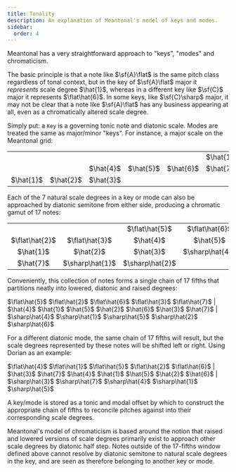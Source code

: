 ```yaml
---
title: Tonality
description: An explanation of Meantonal's model of keys and modes.
sidebar:
  order: 4
---
```


Meantonal has a very straightforward approach to "keys", "modes" and chromaticism.

The basic principle is that a note like $\sf{A}\flat$ is the same pitch class regardless of tonal context, but in the key of $\sf{A}\flat$ major it _represents_ scale degree $\hat{1}$, whereas in a different key like $\sf{C}$ major it represents $\flat\hat{6}$. In some keys, like $\sf{C}\sharp$ major, it may not be clear that a note like $\sf{A}\flat$ has any business appearing at all, even as a chromatically altered scale degree.

Simply put: a `Key` is a governing tonic note and diatonic scale. Modes are treated the same as major/minor "keys". For instance, a major scale on the Meantonal grid:

|           |           |           |           |           |           |
| :-------: | :-------: | :-------: | :-------: | :-------: | :-------: |
|           |           |           |           |           | $\hat{1}$ |
|           |           | $\hat{4}$ | $\hat{5}$ | $\hat{6}$ | $\hat{7}$ |
| $\hat{1}$ | $\hat{2}$ | $\hat{3}$ |           |           |           |

Each of the 7 natural scale degrees in a key or mode can also be approached by diatonic semitone from either side, producing a chromatic gamut of 17 notes:

|                |                 |                 |                 |                 |                 |
| :------------: | :-------------: | :-------------: | :-------------: | :-------------: | :-------------: |
|                |                 | $\flat\hat{5}$  | $\flat\hat{6}$  | $\flat\hat{7}$  |    $\hat{1}$    |
| $\flat\hat{2}$ | $\flat\hat{3}$  |    $\hat{4}$    |    $\hat{5}$    |    $\hat{6}$    |    $\hat{7}$    |
|   $\hat{1}$    |    $\hat{2}$    |    $\hat{3}$    | $\sharp\hat{4}$ | $\sharp\hat{5}$ | $\sharp\hat{6}$ |
|   $\hat{7}$    | $\sharp\hat{1}$ | $\sharp\hat{2}$ |                 |                 |                 |

Conveniently, this collection of notes forms a single chain of 17 fifths that partitions neatly into lowered, diatonic and raised degrees:

$\flat\hat{5}$ $\flat\hat{2}$ $\flat\hat{6}$ $\flat\hat{3}$ $\flat\hat{7}$ | $\hat{4}$ $\hat{1}$ $\hat{5}$ $\hat{2}$ $\hat{6}$ $\hat{3}$ $\hat{7}$ | $\sharp\hat{4}$ $\sharp\hat{1}$ $\sharp\hat{5}$ $\sharp\hat{2}$ $\sharp\hat{6}$ 

For a different diatonic mode, the same chain of 17 fifths will result, but the scale degrees represented by these notes will be shifted left or right. Using Dorian as an example:

$\flat\hat{4}$ $\flat\hat{1}$ $\flat\hat{5}$ $\flat\hat{2}$ $\flat\hat{6}$ | $\hat{3}$ $\hat{7}$ $\hat{4}$ $\hat{1}$ $\hat{5}$ $\hat{2}$ $\hat{6}$ | $\sharp\hat{3}$ $\sharp\hat{7}$ $\sharp\hat{4}$ $\sharp\hat{1}$ $\sharp\hat{5}$ 

A key/mode is stored as a tonic and modal offset by which to construct the appropriate chain of fifths to reconcile pitches against into their corresponding scale degrees.

Meantonal's model of chromaticism is based around the notion that raised and lowered versions of scale degrees primarily exist to approach other scale degrees by diatonic half step. Notes outside of the 17-fifths window defined above cannot resolve by diatonic semitone to natural scale degrees in the key, and are seen as therefore belonging to another key or mode.
